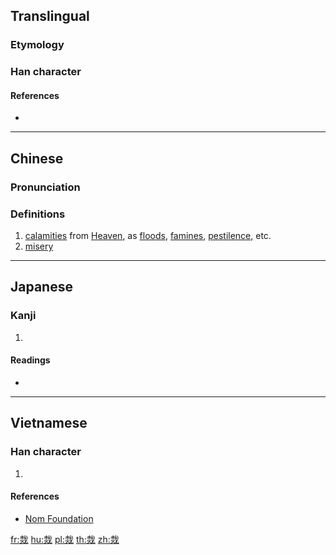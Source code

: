 {{also|災}}
==Translingual==

===Etymology===
{{Han compound|火|𢦔|c1=s|c2=p|ls=psc}}

===Han character===
{{Han char|rn=86|rad=火|as=06|sn=10|four=|canj=JIF|ids=⿹[[𢦏]][[火]]}}

====References====
* {{Han ref|kx=0670.130|dkj=19008|dj=1079.080|hdz=32198.160|uh=70D6|ud=28886}}

----

==Chinese==
{{zh-forms}}

===Pronunciation===
{{zh-pron
|m=zāi
|c=zoi1
|mc=y
|oc=y
|ma=
|cat=n
}}

===Definitions===
# [[calamities]] from [[Heaven]], as [[flood]]s, [[famine]]s, [[pestilence]], etc.
# [[misery]]

----

==Japanese==

===Kanji===
{{ja-kanji|grade=|rs=火06}}

# {{defn|lang=ja|sort=火06}}

====Readings====
* {{ja-readings|on=[[さい]] (sai)|kun=[[わざわあい]] (wazawaai)}}

----

==Vietnamese==

===Han character===
{{vi-readings|rs=火06|hanviet=tai}}

# {{defn|lang=vi|sort=火06}}

====References====
* [http://nomfoundation.org/common/nom_details.php?codepoint=70d6 Nom Foundation]

[[fr:烖]]
[[hu:烖]]
[[pl:烖]]
[[th:烖]]
[[zh:烖]]